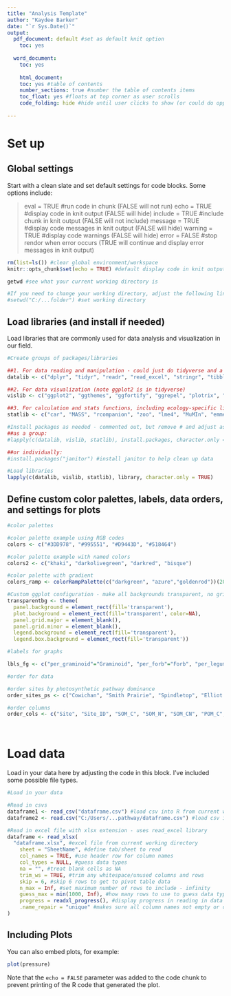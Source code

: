 ---
title: "Analysis Template"
author: "Kaydee Barker"
date: "`r Sys.Date()`"
output: 
  pdf_document: default #set as default knit option
    toc: yes
    
  word_document:
    toc: yes
	   
	html_document:
    toc: yes #table of contents
    number_sections: true #number the table of contents items
    toc_float: yes #floats at top corner as user scrolls
    code_folding: hide #hide until user clicks to show (or could do opposite, or none)
  
---



# Set up

## Global settings

Start with a clean slate and set default settings for code blocks. Some options include:

> eval = TRUE #run code in chunk (FALSE will not run)
echo = TRUE #display code in knit output (FALSE will hide)
include = TRUE #include chunk in knit output (FALSE will not include)
message = TRUE #display code messages in knit output (FALSE will hide)
warning = TRUE #display code warnings (FALSE will hide)
error = FALSE #stop rendor when error occurs (TRUE will continue and display error messages in knit output)

```{r setup, include=FALSE}

rm(list=ls()) #clear global environment/workspace
knitr::opts_chunk$set(echo = TRUE) #default display code in knit output (FALSE will hide)

getwd #see what your current working directory is

#If you need to change your working directory, adjust the following line
#setwd("C:/...folder") #set working directory

```

## Load libraries (and install if needed)

Load libraries that are commonly used for data analysis and visualization in our field.

```{r libraries, warning=FALSE, include=FALSE}

#Create groups of packages/libraries 

##1. For data reading and manipulation - could just do tidyverse and a few others, or make group of specific libraries for faster loading
datalib <- c("dplyr", "tidyr", "readr", "read_excel", "stringr", "tibble", "reshape2", "janitor") 

##2. For data visualization (note ggplot2 is in tidyverse)
vislib <- c("ggplot2", "ggthemes", "ggfortify", "ggrepel", "plotrix", "RColorBrewer", "Cairo")

##3. For calculation and stats functions, including ecology-specific libraries
statlib <- c("car", "MASS", "rcompanion", "zoo", "lme4", "MuMIn", "emmeans", "performance", "see", "corrplot", "BAT", "vegan")

#Install packages as needed - commented out, but remove # and adjust as needed
##as a group:
#lapply(c(datalib, vislib, statlib), install.packages, character.only = TRUE)

##or individually:
#install.packages("janitor") #install janitor to help clean up data

#Load libraries
lapply(c(datalib, vislib, statlib), library, character.only = TRUE)

```

## Define custom color palettes, labels, data orders, and settings for plots

```{r design, echo=FALSE}

#color palettes

#color palette example using RGB codes
colors <- c("#3DD978", "#995551", "#D9443D", "#518464")

#color palette example with named colors
colors2 <- c("khaki", "darkolivegreen", "darkred", "bisque")

#color palette with gradient
colors_ramp <- colorRampPalette(c("darkgreen", "azure","goldenrod"))(20)

#Custom ggplot configuration - make all backgrounds transparent, no gridlines
transparentbg <- theme(
  panel.background = element_rect(fill='transparent'),
  plot.background = element_rect(fill='transparent', color=NA),
  panel.grid.major = element_blank(),
  panel.grid.minor = element_blank(),
  legend.background = element_rect(fill='transparent'),
  legend.box.background = element_rect(fill='transparent'))

#labels for graphs

lbls_fg <- c("per_graminoid"="Graminoid", "per_forb"="Forb", "per_legume"="Legume", "per_woody"="Woody")

#order for data

#order sites by photosynthetic pathway dominance
order_sites_ps <- c("Cowichan", "Smith Prairie", "Spindletop", "Elliot Chapparal", "Val Mustair", "Bogong", "Cereep", "Las Chilcas", "Cedar Point Biological Station", "Shortgrass Steppe LTER", "Cedar Creek", "Ukulinga", "Chichaqua Bottoms", "Hall's Prairie", "Boulder South Campus", "Burrawan", "Ethabuka South Site")

#order columns
order_cols <- c("Site", "Site_ID", "SOM_C", "SOM_N", "SOM_CN", "POM_C", "POM_N", "POM_CN", "MAOM_C", "MAOM_N", "MAOM_CN", "per_POM", "per_MAOM", "fPOM_C", "fPOM_N", "fMAOM_C", "fMAOM_N", "MAT", "T_var", "MAP", "P_var", "sand", "silt", "clay", "soil_P", "soil_Ca", "soil_Mg", "per_C3", "per_C4", "per_CAMint", "per_unknown", "per_graminoid", "per_forb", "per_legume", "per_woody", "speciesr", "shannon", "simpson", "SLA", "SRL", "root_diam", "RMF", "myc", "root_depth", "leaf_CN", "root_C", "root_N", "root_CN", "lignin_conc", "per_crudef")




```



# Load data

Load in your data here by adjusting the code in this block. I've included some possible file types.

```{r load data, echo=FALSE}

#Load in your data

#Read in csvs
dataframe1 <- read_csv("dataframe.csv") #load csv into R from current working directory
dataframe2 <- read.csv("C:/Users/...pathway/dataframe.csv") #load csv into R from any path on your computer

#Read in excel file with xlsx extension - uses read_excel library
dataframe <- read_xlsx(
  "dataframe.xlsx", #excel file from current working directory
	sheet = "SheetName", #define tab/sheet to read  
	col_names = TRUE, #use header row for column names  
	col_types = NULL, #guess data types  
	na = "", #treat blank cells as NA  
	trim_ws = TRUE, #trim any whitespace/unused columns and rows  
	skip = 6, #skip 6 rows to get to pivot table data  
	n_max = Inf, #set maximum number of rows to include - infinity
	guess_max = min(1000, Inf), #how many rows to use to guess data types  
	progress = readxl_progress(), #display progress in reading in data  
	.name_repair = "unique" #makes sure all column names not empty or duplicated
)

```

## Including Plots

You can also embed plots, for example:

```{r pressure, echo=FALSE}
plot(pressure)
```

Note that the `echo = FALSE` parameter was added to the code chunk to prevent printing of the R code that generated the plot.

